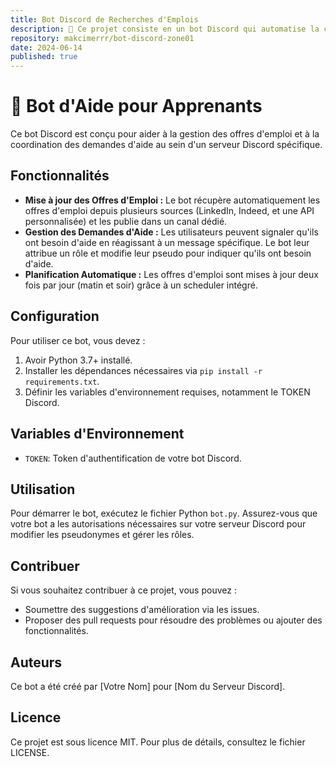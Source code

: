 ```yaml
---
title: Bot Discord de Recherches d'Emplois
description: 🤖 Ce projet consiste en un bot Discord qui automatise la création de threads pour les offres d'emploi publiées sur LinkedIn et Indeed. Le bot récupère les dernières offres pour des développeurs en alternance à Rouen, France, les affiche dans un canal dédié et met à jour les informations deux fois par jour. Il offre également une commande manuelle pour forcer la mise à jour des offres d'emploi.
repository: makcimerrr/bot-discord-zone01
date: 2024-06-14
published: true
---
```


# 🤖 Bot d'Aide pour Apprenants

Ce bot Discord est conçu pour aider à la gestion des offres d'emploi et à la coordination des demandes d'aide au sein d'un serveur Discord spécifique.

## Fonctionnalités

- **Mise à jour des Offres d'Emploi :** Le bot récupère automatiquement les offres d'emploi depuis plusieurs sources (LinkedIn, Indeed, et une API personnalisée) et les publie dans un canal dédié.
- **Gestion des Demandes d'Aide :** Les utilisateurs peuvent signaler qu'ils ont besoin d'aide en réagissant à un message spécifique. Le bot leur attribue un rôle et modifie leur pseudo pour indiquer qu'ils ont besoin d'aide.
- **Planification Automatique :** Les offres d'emploi sont mises à jour deux fois par jour (matin et soir) grâce à un scheduler intégré.

## Configuration

Pour utiliser ce bot, vous devez :
1. Avoir Python 3.7+ installé.
2. Installer les dépendances nécessaires via `pip install -r requirements.txt`.
3. Définir les variables d'environnement requises, notamment le TOKEN Discord.

## Variables d'Environnement

- `TOKEN`: Token d'authentification de votre bot Discord.

## Utilisation

Pour démarrer le bot, exécutez le fichier Python `bot.py`. Assurez-vous que votre bot a les autorisations nécessaires sur votre serveur Discord pour modifier les pseudonymes et gérer les rôles.

## Contribuer

Si vous souhaitez contribuer à ce projet, vous pouvez :

- Soumettre des suggestions d'amélioration via les issues.
- Proposer des pull requests pour résoudre des problèmes ou ajouter des fonctionnalités.

## Auteurs

Ce bot a été créé par [Votre Nom] pour [Nom du Serveur Discord].

## Licence

Ce projet est sous licence MIT. Pour plus de détails, consultez le fichier LICENSE.